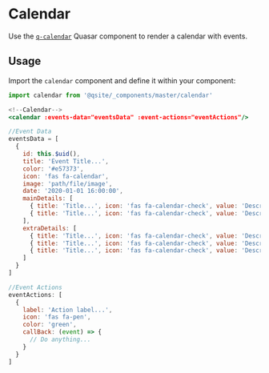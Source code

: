 
# Calendar
Use the [`q-calendar`](https://quasarframework.github.io/quasar-ui-qcalendar/docs) Quasar component to render a calendar with events.

<TableTabs tabsContent={componentCalendar} />

## Usage
Import the `calendar` component and define it within your component:

```jsx
import calendar from '@qsite/_components/master/calendar'

<!--Calendar-->
<calendar :events-data="eventsData" :event-actions="eventActions"/>

//Event Data
eventsData = [
  {
    id: this.$uid(),
    title: 'Event Title...',
    color: '#e57373',
    icon: 'fas fa-calendar',
    image: 'path/file/image',
    date: '2020-01-01 16:00:00',
    mainDetails: [
      { title: 'Title...', icon: 'fas fa-calendar-check', value: 'Description...' },
      { title: 'Title...', icon: 'fas fa-calendar-check', value: 'Description...' }
    ],
    extraDetails: [
      { title: 'Title...', icon: 'fas fa-calendar-check', value: 'Description...' },
      { title: 'Title...', icon: 'fas fa-calendar-check', value: 'Description...' },
      { title: 'Title...', icon: 'fas fa-calendar-check', value: 'Description...' }
    ]
  }
]

//Event Actions
eventActions: [
  {
    label: 'Action label...',
    icon: 'fas fa-pen',
    color: 'green',
    callBack: (event) => {
      // Do anything...
    }
  }
]
```